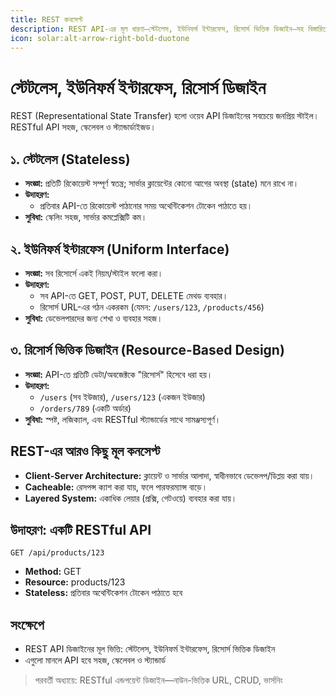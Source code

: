 ```yaml
---
title: REST কনসেপ্ট
description: REST API-এর মূল ধারণা—স্টেটলেস, ইউনিফর্ম ইন্টারফেস, রিসোর্স ভিত্তিক ডিজাইন—সহ বিস্তারিত ব্যাখ্যা ও উদাহরণ।
icon: solar:alt-arrow-right-bold-duotone
---
```


# স্টেটলেস, ইউনিফর্ম ইন্টারফেস, রিসোর্স ডিজাইন

REST (Representational State Transfer) হলো ওয়েব API ডিজাইনের সবচেয়ে জনপ্রিয় স্টাইল। RESTful API সহজ, স্কেলেবল ও স্ট্যান্ডার্ডাইজড।

## ১. স্টেটলেস (Stateless)
- **সংজ্ঞা:** প্রতিটি রিকোয়েস্ট সম্পূর্ণ স্বতন্ত্র; সার্ভার ক্লায়েন্টের কোনো আগের অবস্থা (state) মনে রাখে না।
- **উদাহরণ:**
  - প্রতিবার API-তে রিকোয়েস্ট পাঠানোর সময় অথেন্টিকেশন টোকেন পাঠাতে হয়।
- **সুবিধা:** স্কেলিং সহজ, সার্ভার কমপ্লেক্সিটি কম।

## ২. ইউনিফর্ম ইন্টারফেস (Uniform Interface)
- **সংজ্ঞা:** সব রিসোর্সে একই নিয়ম/স্টাইল ফলো করা।
- **উদাহরণ:**
  - সব API-তে GET, POST, PUT, DELETE মেথড ব্যবহার।
  - রিসোর্স URL-এর গঠন একরকম (যেমন: `/users/123`, `/products/456`)
- **সুবিধা:** ডেভেলপারদের জন্য শেখা ও ব্যবহার সহজ।

## ৩. রিসোর্স ভিত্তিক ডিজাইন (Resource-Based Design)
- **সংজ্ঞা:** API-তে প্রতিটি ডেটা/অবজেক্টকে "রিসোর্স" হিসেবে ধরা হয়।
- **উদাহরণ:**
  - `/users` (সব ইউজার), `/users/123` (একজন ইউজার)
  - `/orders/789` (একটি অর্ডার)
- **সুবিধা:** স্পষ্ট, লজিক্যাল, এবং RESTful স্ট্যান্ডার্ডের সাথে সামঞ্জস্যপূর্ণ।

## REST-এর আরও কিছু মূল কনসেপ্ট
- **Client-Server Architecture:** ক্লায়েন্ট ও সার্ভার আলাদা, স্বাধীনভাবে ডেভেলপ/ডিপ্লয় করা যায়।
- **Cacheable:** রেসপন্স ক্যাশ করা যায়, ফলে পারফরম্যান্স বাড়ে।
- **Layered System:** একাধিক লেয়ার (প্রক্সি, গেটওয়ে) ব্যবহার করা যায়।

## উদাহরণ: একটি RESTful API
```
GET /api/products/123
```
- **Method:** GET
- **Resource:** products/123
- **Stateless:** প্রতিবার অথেন্টিকেশন টোকেন পাঠাতে হবে

## সংক্ষেপে
- REST API ডিজাইনের মূল ভিত্তি: স্টেটলেস, ইউনিফর্ম ইন্টারফেস, রিসোর্স ভিত্তিক ডিজাইন
- এগুলো মানলে API হবে সহজ, স্কেলেবল ও স্ট্যান্ডার্ড

> পরবর্তী অধ্যায়ে: RESTful এন্ডপয়েন্ট ডিজাইন—নাউন-ভিত্তিক URL, CRUD, ভার্সনিং
